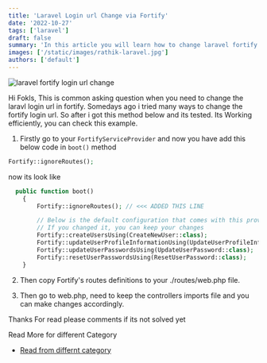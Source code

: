 ```yaml
---
title: 'Laravel Login url Change via Fortify'
date: '2022-10-27'
tags: ['laravel']
draft: false
summary: 'In this article you will learn how to change laravel fortify /login url'
images: ['/static/images/rathik-laravel.jpg']
authors: ['default']
---
```


![laravel fortify login url change](/static/images/rathik-laravel.jpg)

Hi Fokls,
This is common asking question when you need to change the laravl login url in fortify. Somedays ago i tried many ways to change the fortify login url. So after i got this method below and its tested. Its Working efficiently, you can check this example.

1. Firstly go to your `FortifyServiceProvider` and now you have add this below code in `boot()` method

```php
Fortify::ignoreRoutes();
```

now its look like

```php
  public function boot()
    {
        Fortify::ignoreRoutes(); // <<< ADDED THIS LINE

        // Below is the default configuration that comes with this provider
        // If you changed it, you can keep your changes
        Fortify::createUsersUsing(CreateNewUser::class);
        Fortify::updateUserProfileInformationUsing(UpdateUserProfileInformation::class);
        Fortify::updateUserPasswordsUsing(UpdateUserPassword::class);
        Fortify::resetUserPasswordsUsing(ResetUserPassword::class);
    }
```

2. Then copy Fortify's routes definitions to your ./routes/web.php file.

3. Then go to web.php, need to keep the controllers imports file and you can make changes accordingly.

Thanks For read please comments if its not solved yet

Read More for different Category

- [Read from differnt category](https://www.rathik.dev/tags)
